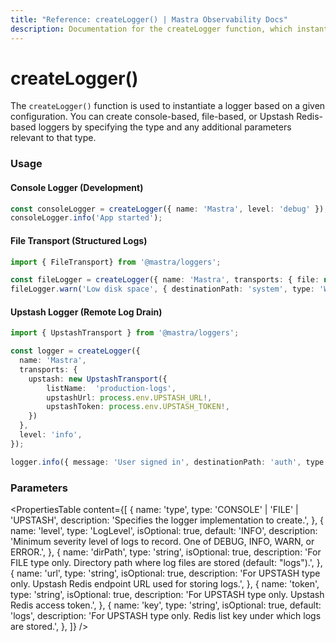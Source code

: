 ```yaml
---
title: "Reference: createLogger() | Mastra Observability Docs"
description: Documentation for the createLogger function, which instantiates a logger based on a given configuration.
---
```


# createLogger()

The `createLogger()` function is used to instantiate a logger based on a given configuration. You can create console-based, file-based, or Upstash Redis-based loggers by specifying the type and any additional parameters relevant to that type.

### Usage

#### Console Logger (Development)

```typescript showLineNumbers copy
const consoleLogger = createLogger({ name: 'Mastra', level: 'debug' });
consoleLogger.info('App started'); 
```

#### File Transport (Structured Logs)

```typescript showLineNumbers copy
import { FileTransport} from '@mastra/loggers';

const fileLogger = createLogger({ name: 'Mastra', transports: { file: new FileTransport({ path: 'test-dir/test.log' }) }, level: 'warn' });
fileLogger.warn('Low disk space', { destinationPath: 'system', type: 'WORKFLOW' });
```

#### Upstash Logger (Remote Log Drain)

```typescript showLineNumbers copy
import { UpstashTransport } from '@mastra/loggers';

const logger = createLogger({
  name: 'Mastra',
  transports: {
    upstash: new UpstashTransport({
        listName:  'production-logs',
        upstashUrl: process.env.UPSTASH_URL!,
        upstashToken: process.env.UPSTASH_TOKEN!,
    })
  },
  level: 'info',
});

logger.info({ message: 'User signed in', destinationPath: 'auth', type: 'AGENT', runId: 'run_123' });
```

### Parameters

<PropertiesTable content={[ { name: 'type', type: 'CONSOLE' | 'FILE' | 'UPSTASH', description: 'Specifies the logger implementation to create.', }, { name: 'level', type: 'LogLevel', isOptional: true, default: 'INFO', description: 'Minimum severity level of logs to record. One of DEBUG, INFO, WARN, or ERROR.', }, { name: 'dirPath', type: 'string', isOptional: true, description: 'For FILE type only. Directory path where log files are stored (default: "logs").', }, { name: 'url', type: 'string', isOptional: true, description: 'For UPSTASH type only. Upstash Redis endpoint URL used for storing logs.', }, { name: 'token', type: 'string', isOptional: true, description: 'For UPSTASH type only. Upstash Redis access token.', }, { name: 'key', type: 'string', isOptional: true, default: 'logs', description: 'For UPSTASH type only. Redis list key under which logs are stored.', }, ]} />
